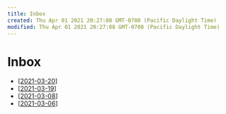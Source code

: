 ```yaml
---
title: Inbox
created: Thu Apr 01 2021 20:27:08 GMT-0700 (Pacific Daylight Time)
modified: Thu Apr 01 2021 20:27:08 GMT-0700 (Pacific Daylight Time)
---
```


# Inbox

- [[2021-03-20]]
- [[2021-03-19]]
- [[2021-03-08]]
- [[2021-03-06]]



[//begin]: # "Autogenerated link references for markdown compatibility"
[2021-03-20]: ../forget/journal/2021-03-20 "Kerrbear Journal 2021-03-20"
[2021-03-19]: ../forget/journal/2021-03-19 "Kerrbear Journal 2021-03-19"
[2021-03-08]: ../forget/journal/2021-03-08 "Journal Entry, Monday, March 08, 2021"
[2021-03-06]: ../forget/journal/2021-03-06 "Journal Entry, Saturday, March 06, 2021"
[//end]: # "Autogenerated link references"